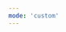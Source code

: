 ```yaml
---
mode: 'custom'
---
```


<CardGroup cols={3}>
  <Card
    title='July 2024'
    icon='book-open'
    href='/release-notes/July_2024'
  ></Card>
  <Card
    title='August 2024'
    icon='book-open'
    href='/release-notes/August_2024'
  ></Card>
</CardGroup>
